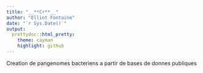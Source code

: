 ```yaml
---
title: "__**Cr**__"
author: "Elliot Fontaine"
date: "`r Sys.Date()`"
output:
  prettydoc::html_pretty:
    theme: cayman
    highlight: github
---
```


Creation de pangenomes bacteriens a partir de bases de donnes publiques